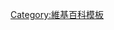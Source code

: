 {{Navbox
| name = 环境智能
| title = [[环境智能]]
| listclass = hlist

| group1 = 概念
| list1 =
* <!-- [[上下文感知]] -->{{tsl|en|Context awareness|上下文感知}}
* [[物联网]]
* <!-- [[超链接对象]] -->{{tsl|en|Object hyperlinking|超链接对象}}
* {{link-en|Profiling (信息科学)|Profiling (information science)|Profiling}}
* {{link-en|Spime}}
* {{link-en|Supranet}}
* [[普适计算]]<!-- [[Ubiquitous computing]] -->
* {{tsl|en|Web of Things}}
* [[无线传感器网络]]<!-- [[Wireless sensor networks]] -->

| group2 = 技术
| list2 =
* {{tsl|en|6LoWPAN}}
* {{tsl|en|ANT+}}
* {{tsl|en|DASH7}}
* {{tsl|en|IEEE 802.15.4}}
* {{tsl|en|Internet 0}}
* [[机器对机器]]
* [[射频识别]]<!-- [[Radio-frequency identification]] -->
* [[智能微尘]]<!-- [[Smartdust]] -->
* {{tsl|en|Tera-play}}
* {{tsl|en|XBee}}

| group3 = 平台
| list3 =
* [[Arduino]]
* [[Contiki]]
* {{tsl|en|Electric Imp}}
* {{tsl|en|.Net Gadgeteer|Gadgeteer}}
* {{tsl|en|ioBridge}}
* [[树莓派]]
* [[TinyOS]]
* {{link-en|Wiring (开发平台)|Wiring (development platform)|Wiring}}
* {{tsl|en|Xively}}
* [[NodeMCU]]

| group4 = 应用
| list4 =
* <!-- [[环境设备]] --> {{tsl|en|Ambient Devices|环境设备}}
* {{tsl|en|CeNSE}}
* [[互聯汽車]]
* [[家庭自动化]]
* [[HomeOS]]
* {{link-en|互联网电冰箱|Internet refrigerator}}
* {{link-en|娜芭兔|Nabaztag}}
* [[智慧城市]]<!-- [[Smart city]] -->
* [[智能电视]]<!-- [[Smart TV]] -->
* {{tsl|en|Smarter Planet}}

| group5 = 开拓者
| list5 =
* {{link-en|凯文·阿什顿|Kevin Ashton}}
* {{link-en|亚当·邓克尔斯|Adam Dunkels}}
* {{link-en|斯丹法诺·马扎诺|Stefano Marzano}}
* [[唐·諾曼]]
* {{link-en|罗培博|Roel Pieper}}
* {{link-en|Josef Preishuber-Pflügl}}
* {{link-en|约翰·希利·布郎|John Seely Brown}}
* [[布鲁斯·斯特林]]
* [[马克·维瑟]]
| group6 = 其他
| list6 =
* <!-- [[环境设备]] -->{{tsl|en|Ambient Devices|环境设备}}
* <!-- [[环境感知]] -->{{tsl|en|AmbieSense|环境感知}}
* {{tsl|en|Ebbits project}}
* {{tsl|en|IPSO Alliance}}
}}<noinclude>
[[Category:維基百科模板]]
</noinclude>